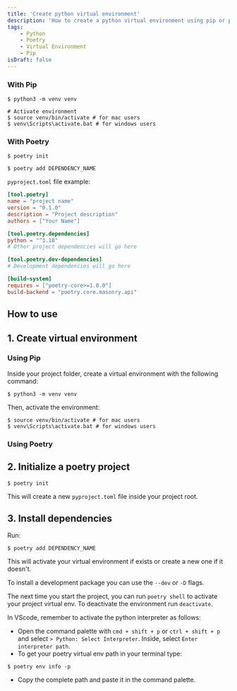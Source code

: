 ```yaml
---
title: 'Create python virtual environment'
description: 'How to create a python virtual environment using pip or poetry'
tags:
    - Python
    - Poetry
    - Virtual Environment
    - Pip
isDraft: false
---
```


### With Pip

```shell
$ python3 -m venv venv

# Activate environment
$ source venv/bin/activate # for mac users
$ venv\Scripts\activate.bat # for windows users
```

### With Poetry

```shell
$ poetry init

$ poetry add DEPENDENCY_NAME
```

`pyproject.toml` file example:

```toml
[tool.poetry]
name = "project name"
version = "0.1.0"
description = "Project description"
authors = ["Your Name"]

[tool.poetry.dependencies]
python = "^3.10"
# Other project dependencies will go here

[tool.poetry.dev-dependencies]
# Development dependencies will go here

[build-system]
requires = ["poetry-core>=1.0.0"]
build-backend = "poetry.core.masonry.api"
```

## How to use

## 1. Create virtual environment

### Using Pip

Inside your project folder, create a virtual environment with the following command:

```shell
$ python3 -m venv venv
```

Then, activate the environment:

```shell
$ source venv/bin/activate # for mac users
$ venv\Scripts\activate.bat # for windows users
```

### Using Poetry

## 2. Initialize a poetry project

```shell
$ poetry init
```

This will create a new `pyproject.toml` file inside your project root.

## 3. Install dependencies

Run:

```shell
$ poetry add DEPENDENCY_NAME
```

This will activate your virtual environment if exists or create a new one if it doesn't.

To install a development package you can use the `--dev` or `-D` flags.

The next time you start the project, you can run `poetry shell` to activate your project virtual env. To deactivate the environment run `deactivate`.

In VScode, remember to activate the python interpreter as follows:

-   Open the command palette with `cmd + shift + p` or `ctrl + shift + p` and select `> Python: Select Interpreter`. Inside, select `Enter interpreter path`.
-   To get your poetry virtual env path in your terminal type:

```shell
$ poetry env info -p
```

-   Copy the complete path and paste it in the command palette.
